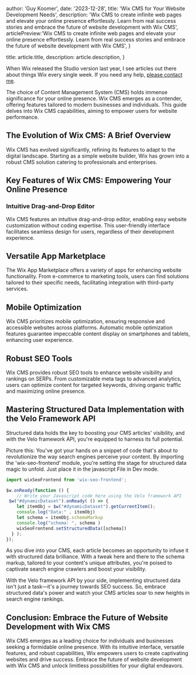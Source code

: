 
  author: 'Guy Koomer',
  date: '2023-12-28',
  title: 'Wix CMS for Your Website Development Needs',
  description:
    'Wix CMS to create infinite web pages and elevate your online presence effortlessly. Learn from real success stories and embrace the future of website development with Wix CMS',
  articlePreview:'Wix CMS to create infinite web pages and elevate your online presence effortlessly. Learn from real success stories and embrace the future of website development with Wix CMS',
}

  title: article.title,
  description: article.description,
}


When Wix released the Studio version last year, I see articles out there about things Wix every single week. If you need any help, [please contact me](/).

The choice of Content Management System (CMS) holds immense significance for your online presence. Wix CMS emerges as a contender, offering features tailored to modern businesses and individuals. This guide delves into Wix CMS capabilities, aiming to empower users for website performance.

## The Evolution of Wix CMS: A Brief Overview

Wix CMS has evolved significantly, refining its features to adapt to the digital landscape. Starting as a simple website builder, Wix has grown into a robust CMS solution catering to professionals and enterprises.

## Key Features of Wix CMS: Empowering Your Online Presence

### Intuitive Drag-and-Drop Editor
Wix CMS features an intuitive drag-and-drop editor, enabling easy website customization without coding expertise. This user-friendly interface facilitates seamless design for users, regardless of their development experience.


## Versatile App Marketplace
The Wix App Marketplace offers a variety of apps for enhancing website functionality. From e-commerce to marketing tools, users can find solutions tailored to their specific needs, facilitating integration with third-party services.

## Mobile Optimization
Wix CMS prioritizes mobile optimization, ensuring responsive and accessible websites across platforms. Automatic mobile optimization features guarantee impeccable content display on smartphones and tablets, enhancing user experience.

## Robust SEO Tools
Wix CMS provides robust SEO tools to enhance website visibility and rankings on SERPs. From customizable meta tags to advanced analytics, users can optimize content for targeted keywords, driving organic traffic and maximizing online presence.


## Mastering Structured Data Implementation with the Velo Framework API
Structured data holds the key to boosting your CMS articles' visibility, and with the Velo framework API, you're equipped to harness its full potential.

Picture this: You've got your hands on a snippet of code that's about to revolutionize the way search engines perceive your content. By importing the 'wix-seo-frontend' module, you're setting the stage for structured data magic to unfold. Just place it in the javascript File in Dev mode. 

```javascript
import wixSeoFrontend from 'wix-seo-frontend';

$w.onReady(function () {
    // Write your Javascript code here using the Velo framework API
 $w("#dynamicDataset").onReady( () => {
    let itemObj = $w("#dynamicDataset").getCurrentItem();
    console.log("Data:" , itemObj)
    let schema = itemObj.schemaMarkup
    console.log("schema: ", schema )
    wixSeoFrontend.setStructuredData([schema])
  } );
});

```
As you dive into your CMS, each article becomes an opportunity to infuse it with structured data brilliance. With a tweak here and there to the schema markup, tailored to your content's unique attributes, you're poised to captivate search engine crawlers and boost your visibility.

With the Velo framework API by your side, implementing structured data isn't just a task—it's a journey towards SEO success. So, embrace structured data's power and watch your CMS articles soar to new heights in search engine rankings.

## Conclusion: Embrace the Future of Website Development with Wix CMS

Wix CMS emerges as a leading choice for individuals and businesses seeking a formidable online presence. With its intuitive interface, versatile features, and robust capabilities, Wix empowers users to create captivating websites and drive success. Embrace the future of website development with Wix CMS and unlock limitless possibilities for your digital endeavors.

